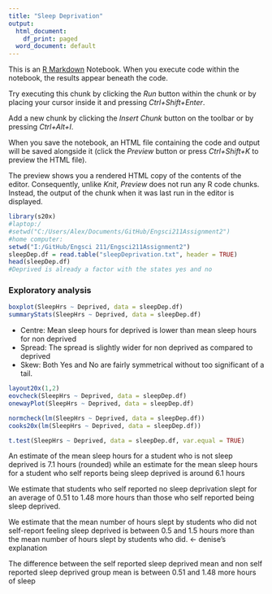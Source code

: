 ```yaml
---
title: "Sleep Deprivation"
output:
  html_document:
    df_print: paged
  word_document: default
---
```


This is an [R Markdown](http://rmarkdown.rstudio.com) Notebook. When you execute code within the notebook, the results appear beneath the code. 

Try executing this chunk by clicking the *Run* button within the chunk or by placing your cursor inside it and pressing *Ctrl+Shift+Enter*. 

Add a new chunk by clicking the *Insert Chunk* button on the toolbar or by pressing *Ctrl+Alt+I*.

When you save the notebook, an HTML file containing the code and output will be saved alongside it (click the *Preview* button or press *Ctrl+Shift+K* to preview the HTML file).

The preview shows you a rendered HTML copy of the contents of the editor. Consequently, unlike *Knit*, *Preview* does not run any R code chunks. Instead, the output of the chunk when it was last run in the editor is displayed.



```r
library(s20x)
#laptop:/
#setwd("C:/Users/Alex/Documents/GitHub/Engsci211Assignment2")
#home computer:
setwd("I:/GitHub/Engsci 211/Engsci211Assignment2")
sleepDep.df = read.table("sleepDeprivation.txt", header = TRUE)
head(sleepDep.df)
#Deprived is already a factor with the states yes and no
```

### **Exploratory analysis**  
```r
boxplot(SleepHrs ~ Deprived, data = sleepDep.df)
summaryStats(SleepHrs ~ Deprived, data = sleepDep.df)
```
* Centre: Mean sleep hours for deprived is lower than mean sleep hours for non deprived
* Spread: The spread is slightly wider for non deprived as compared to deprived
* Skew: Both Yes and No are fairly symmetrical without too significant of a tail.
```r
layout20x(1,2)
eovcheck(SleepHrs ~ Deprived, data = sleepDep.df)
onewayPlot(SleepHrs ~ Deprived, data = sleepDep.df)
```

```r
normcheck(lm(SleepHrs ~ Deprived, data = sleepDep.df))
cooks20x(lm(SleepHrs ~ Deprived, data = sleepDep.df))
```

```r
t.test(SleepHrs ~ Deprived, data = sleepDep.df, var.equal = TRUE)
```
An estimate of the mean sleep hours for a student who is not sleep deprived is 7.1 hours (rounded) while an estimate for the mean sleep hours for a student who self reports being sleep deprived is around 6.1 hours

We estimate that students who self reported no sleep deprivation slept for an average of 0.51 to 1.48 more hours than those who self reported being sleep deprived.

We estimate that the mean number of hours slept by students who did not self-report feeling sleep deprived is between 0.5 and 1.5 hours more than the mean number of hours slept by students who did. <- denise's explanation

The difference between the self reported sleep deprived mean and non self reported sleep deprived group mean is between 0.51 and 1.48 more hours of sleep